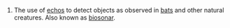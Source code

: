 #The use of [[echo]]s to detect objects as observed in [[bat]]s and other natural creatures.  Also known as [[biosonar]].